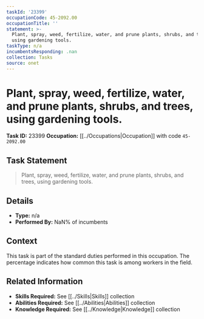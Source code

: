 ```yaml
---
taskId: '23399'
occupationCode: 45-2092.00
occupationTitle: ''
statement: >-
  Plant, spray, weed, fertilize, water, and prune plants, shrubs, and trees,
  using gardening tools.
taskType: n/a
incumbentsResponding: .nan
collection: Tasks
source: onet
---
```

# Plant, spray, weed, fertilize, water, and prune plants, shrubs, and trees, using gardening tools.

**Task ID:** 23399
**Occupation:** [[../Occupations|Occupation]] with code `45-2092.00`

## Task Statement

> Plant, spray, weed, fertilize, water, and prune plants, shrubs, and trees, using gardening tools.

## Details

- **Type:** n/a
- **Performed By:** NaN% of incumbents

## Context

This task is part of the standard duties performed in this occupation. The percentage indicates how common this task is among workers in the field.

## Related Information

- **Skills Required:** See [[../Skills|Skills]] collection
- **Abilities Required:** See [[../Abilities|Abilities]] collection
- **Knowledge Required:** See [[../Knowledge|Knowledge]] collection
